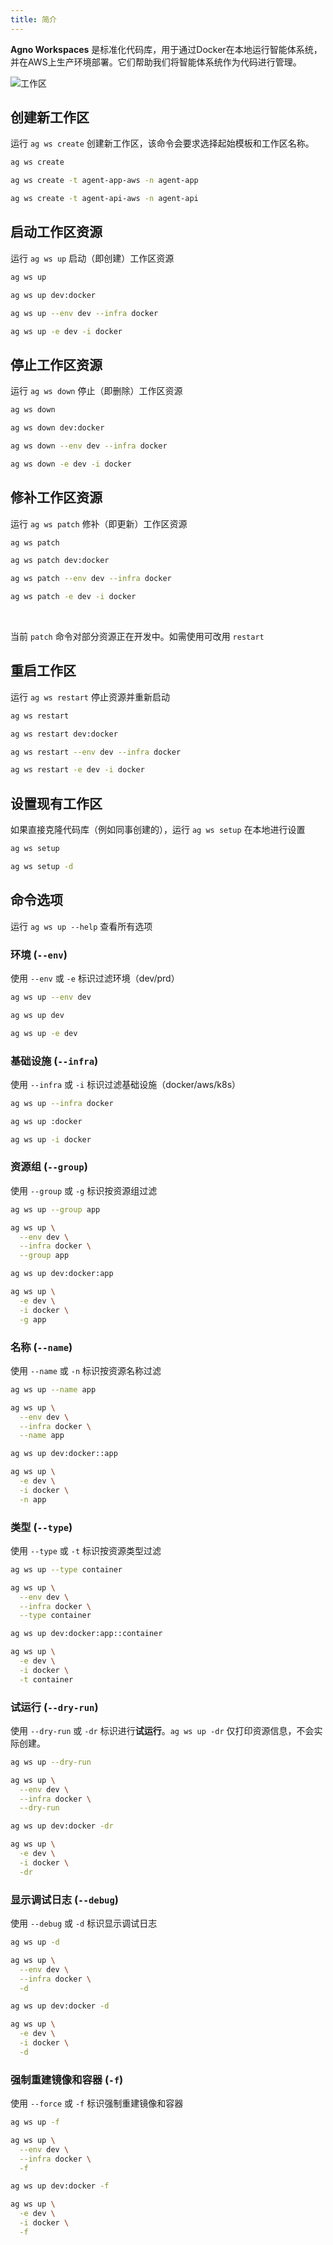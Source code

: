 ```yaml
---
title: 简介
---
```

**Agno Workspaces** 是标准化代码库，用于通过Docker在本地运行智能体系统，并在AWS上生产环境部署。它们帮助我们将智能体系统作为代码进行管理。

![工作区](/images/workspace.png)

## 创建新工作区

运行 `ag ws create` 创建新工作区，该命令会要求选择起始模板和工作区名称。

<CodeGroup>

```bash 创建工作区
ag ws create
```

```bash 创建智能体应用
ag ws create -t agent-app-aws -n agent-app
```

```bash 创建 Agent API
ag ws create -t agent-api-aws -n agent-api
```

</CodeGroup>

## 启动工作区资源

运行 `ag ws up` 启动（即创建）工作区资源

<CodeGroup>

```bash 终端
ag ws up
```

```bash 速记
ag ws up dev:docker
```

```bash 完整选项
ag ws up --env dev --infra docker
```

```bash 短选项
ag ws up -e dev -i docker
```

</CodeGroup>

## 停止工作区资源

运行 `ag ws down` 停止（即删除）工作区资源

<CodeGroup>

```bash 终端
ag ws down
```

```bash 速记
ag ws down dev:docker
```

```bash 完整选项
ag ws down --env dev --infra docker
```

```bash 简短选项
ag ws down -e dev -i docker
```

</CodeGroup>

## 修补工作区资源

运行 `ag ws patch` 修补（即更新）工作区资源

<CodeGroup>

```bash 终端
ag ws patch
```

```bash 速记
ag ws patch dev:docker
```

```bash 完整选项
ag ws patch --env dev --infra docker
```

```bash 简短选项
ag ws patch -e dev -i docker
```

</CodeGroup>

<br />

<Note>

当前 `patch` 命令对部分资源正在开发中。如需使用可改用 `restart`

</Note>

## 重启工作区

运行 `ag ws restart` 停止资源并重新启动

<CodeGroup>

```bash 终端
ag ws restart
```

```bash 速记
ag ws restart dev:docker
```

```bash 完整选项
ag ws restart --env dev --infra docker
```

```bash 简短选项
ag ws restart -e dev -i docker
```

</CodeGroup>

## 设置现有工作区

如果直接克隆代码库（例如同事创建的），运行 `ag ws setup` 在本地进行设置

<CodeGroup>

```bash 终端
ag ws setup
```

```bash 开启调试日志
ag ws setup -d
```

</CodeGroup>

## 命令选项

<Note>运行 `ag ws up --help` 查看所有选项</Note>

### 环境 (`--env`)

使用 `--env` 或 `-e` 标识过滤环境（dev/prd）

<CodeGroup>

```bash 标识
ag ws up --env dev
```

```bash 速记
ag ws up dev
```

```bash 简短选项
ag ws up -e dev
```

</CodeGroup>

### 基础设施 (`--infra`)

使用 `--infra` 或 `-i` 标识过滤基础设施（docker/aws/k8s）

<CodeGroup>

```bash 标识
ag ws up --infra docker
```

```bash 速记
ag ws up :docker
```

```bash 简短选项
ag ws up -i docker
```

</CodeGroup>

### 资源组 (`--group`)

使用 `--group` 或 `-g` 标识按资源组过滤

<CodeGroup>

```bash 标识
ag ws up --group app
```

```bash 全部选项
ag ws up \
  --env dev \
  --infra docker \
  --group app
```

```bash 速记
ag ws up dev:docker:app
```

```bash 简短选项
ag ws up \
  -e dev \
  -i docker \
  -g app
```

</CodeGroup>

### 名称 (`--name`)

使用 `--name` 或 `-n` 标识按资源名称过滤

<CodeGroup>

```bash 标识
ag ws up --name app
```

```bash 完整选项
ag ws up \
  --env dev \
  --infra docker \
  --name app
```

```bash 速记
ag ws up dev:docker::app
```

```bash 短选项
ag ws up \
  -e dev \
  -i docker \
  -n app
```

</CodeGroup>

### 类型 (`--type`)

使用 `--type` 或 `-t` 标识按资源类型过滤

<CodeGroup>

```bash 标识
ag ws up --type container
```

```bash 完整选项
ag ws up \
  --env dev \
  --infra docker \
  --type container
```

```bash 速记
ag ws up dev:docker:app::container
```

```bash 短选项
ag ws up \
  -e dev \
  -i docker \
  -t container
```

</CodeGroup>

### 试运行 (`--dry-run`)

使用 `--dry-run` 或 `-dr` 标识进行**试运行**。`ag ws up -dr` 仅打印资源信息，不会实际创建。

<CodeGroup>

```bash 标识
ag ws up --dry-run
```

```bash 完整选项
ag ws up \
  --env dev \
  --infra docker \
  --dry-run
```

```bash 速记
ag ws up dev:docker -dr
```

```bash 短选项
ag ws up \
  -e dev \
  -i docker \
  -dr
```

</CodeGroup>

### 显示调试日志 (`--debug`)

使用 `--debug` 或 `-d` 标识显示调试日志

<CodeGroup>

```bash 标识
ag ws up -d
```

```bash 完整选项
ag ws up \
  --env dev \
  --infra docker \
  -d
```

```bash 速记
ag ws up dev:docker -d
```

```bash 简短选项
ag ws up \
  -e dev \
  -i docker \
  -d
```

</CodeGroup>

### 强制重建镜像和容器 (`-f`)

使用 `--force` 或 `-f` 标识强制重建镜像和容器

<CodeGroup>

```bash 标识
ag ws up -f
```

```bash 完整选项
ag ws up \
  --env dev \
  --infra docker \
  -f
```

```bash 速记
ag ws up dev:docker -f
```

```bash 简短选项
ag ws up \
  -e dev \
  -i docker \
  -f
```

</CodeGroup>